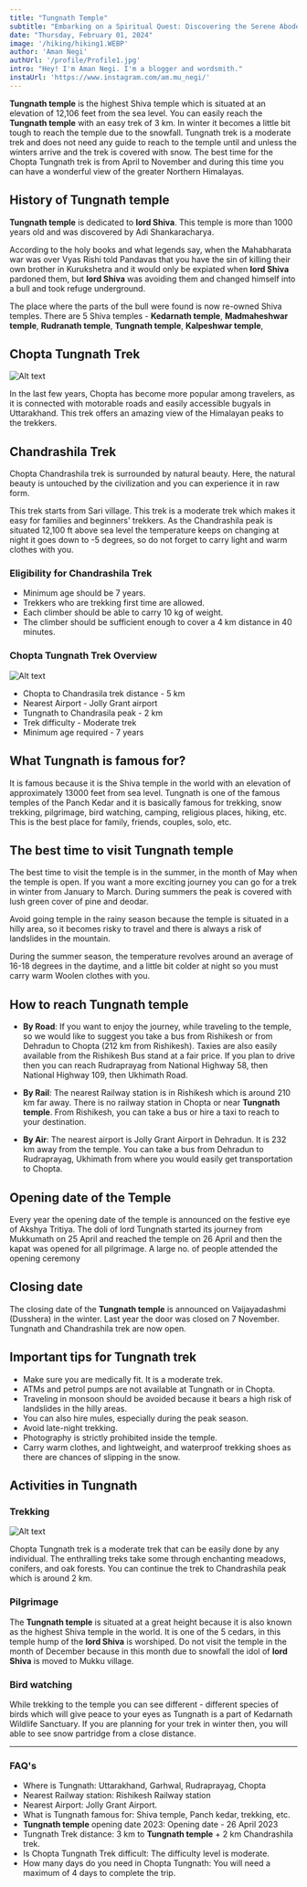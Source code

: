 ```yaml
---
title: "Tungnath Temple"
subtitle: "Embarking on a Spiritual Quest: Discovering the Serene Abode of Tungnath Temple amidst the Majestic Himalayas"
date: "Thursday, February 01, 2024"
image: '/hiking/hiking1.WEBP'
author: 'Aman Negi'
authUrl: '/profile/Profile1.jpg'
intro: "Hey! I'm Aman Negi. I'm a blogger and wordsmith."
instaUrl: 'https://www.instagram.com/am.mu_negi/'
---
```


**Tungnath temple** is the highest Shiva temple which is situated at an elevation of 12,106 feet from the sea level. You can easily reach the **Tungnath temple** with an easy trek of 3 km. In winter it becomes a little bit tough to reach the temple due to the snowfall.
Tungnath trek is a moderate trek and does not need any guide to reach to the temple until and unless the winters arrive and the trek is covered with snow.
The best time for the Chopta Tungnath trek is from April to November and during this time you can have a wonderful view of the greater Northern Himalayas.

## History of Tungnath temple 

**Tungnath temple** is dedicated to **lord Shiva**. This temple is more than 1000 years old and was discovered by Adi Shankaracharya.

According to the holy books and what legends say, when the Mahabharata war was over Vyas Rishi told Pandavas that you have the sin of killing their own brother in Kurukshetra and it would only be expiated when **lord Shiva** pardoned them, but **lord Shiva** was avoiding them and changed himself into a bull and took refuge underground.

The place where the parts of the bull were found is now re-owned Shiva temples. There are 5 Shiva temples -
**Kedarnath temple**, 
**Madmaheshwar temple**,
**Rudranath temple**, 
**Tungnath temple**, 
**Kalpeshwar temple**, 

## Chopta Tungnath Trek
![Alt text](/blogs/t01.jpeg "devprayag")

In the last few years, Chopta has become more popular among travelers, as it is connected with motorable roads and easily accessible bugyals in Uttarakhand. This trek offers an amazing view of the Himalayan peaks to the trekkers.

## Chandrashila Trek
Chopta Chandrashila trek is surrounded by natural beauty. Here, the natural beauty is untouched by the civilization and you can experience it in raw form.

This trek starts from Sari village. This trek is a moderate trek which makes it easy for families and beginners' trekkers. As the Chandrashila peak is situated 12,100 ft above sea level the temperature keeps on changing at night it goes down to -5 degrees, so do not forget to carry light and warm clothes with you.

### Eligibility for Chandrashila Trek
* Minimum age should be 7 years.
* Trekkers who are trekking first time are allowed.
* Each climber should be able to carry 10 kg of weight.
* The climber should be sufficient enough to cover a 4 km distance in 40 minutes.

### Chopta Tungnath Trek Overview
![Alt text](/blogs/t02.jpeg "devprayag")
* Chopta to Chandrasila trek distance - 5 km
* Nearest Airport - Jolly Grant airport
* Tungnath to Chandrasila peak - 2 km
* Trek difficulty - Moderate trek
* Minimum age required - 7 years

## What Tungnath is famous for?
It is famous because it is the Shiva temple in the world with an elevation of approximately 13000 feet from sea level.
Tungnath is one of the famous temples of the Panch Kedar and it is basically famous for trekking, snow trekking, pilgrimage, bird watching, camping, religious places, hiking, etc.
This is the best place for family, friends, couples, solo, etc. 

## The best time to visit Tungnath temple
The best time to visit the temple is in the summer, in the month of May when the temple is open. If you want a more exciting journey you can go for a trek in winter from January to March. During summers the peak is covered with lush green cover of pine and deodar.

Avoid going temple in the rainy season because the temple is situated in a hilly area, so it becomes risky to travel and there is always a risk of landslides in the mountain. 

During the summer season, the temperature revolves around an average of 16-18 degrees in the daytime, and a little bit colder at night so you must carry warm Woolen clothes with you.

## How to reach Tungnath temple
* **By Road**: 
If you want to enjoy the journey, while traveling to the temple, so we would like to suggest you take a bus from Rishikesh or from Dehradun to Chopta (212 km from Rishikesh).
Taxies are also easily available from the Rishikesh Bus stand at a fair price. If you plan to drive then you can reach Rudraprayag from National Highway 58, then National Highway 109, then Ukhimath Road.

* **By Rail**: 
The nearest Railway station is in Rishikesh which is around 210 km far away. There is no railway station in Chopta or near **Tungnath temple**. From Rishikesh, you can take a bus or hire a taxi to reach to your destination.

* **By Air**: 
The nearest airport is Jolly Grant Airport in Dehradun. It is 232 km away from the temple. You can take a bus from Dehradun to Rudraprayag, Ukhimath from where you would easily get transportation to Chopta.

## Opening date of the Temple 
Every year the opening date of the temple is announced on the festive eye of Akshya Tritiya.
The doli of lord Tungnath started its journey from Mukkumath on 25 April and reached the temple on 26 April and then the kapat was opened for all pilgrimage. A large no. of people attended the opening ceremony 

## Closing date 
The closing date of the **Tungnath temple** is announced on Vaijayadashmi (Dusshera) in the winter. Last year the door was closed on 7 November. Tungnath and Chandrashila trek are now open.

## Important tips for Tungnath trek
* Make sure you are medically fit. It is a moderate trek.
* ATMs and petrol pumps are not available at Tungnath or in Chopta.
* Traveling in monsoon should be avoided because it bears a high risk of landslides in the hilly areas.
* You can also hire mules, especially during the peak season.
* Avoid late-night trekking.
* Photography is strictly prohibited inside the temple.
* Carry warm clothes, and lightweight, and waterproof trekking shoes as there are chances of slipping in the snow.

## Activities in Tungnath 
### Trekking
![Alt text](/blogs/t03.jpeg "trekking")

Chopta Tungnath trek is a moderate trek that can be easily done by any individual. The enthralling treks take some through enchanting meadows, conifers, and oak forests. You can continue the trek to Chandrashila peak which is around 2 km.

### Pilgrimage
The **Tungnath temple** is situated at a great height because it is also known as the highest Shiva temple in the world. It is one of the 5 cedars, in this temple hump of the **lord Shiva** is worshiped. Do not visit the temple in the month of December because in this month due to snowfall the idol of **lord Shiva** is moved to Mukku village. 

### Bird watching
While trekking to the temple you can see different - different species of birds which will give peace to your eyes as Tungnath is a part of Kedarnath Wildlife Sanctuary. If you are planning for your trek in winter then, you will able to see snow partridge from a close distance.  

<hr />
  
### FAQ's
* Where is Tungnath: Uttarakhand, Garhwal, Rudraprayag, Chopta
* Nearest Railway station: Rishikesh Railway station
* Nearest Airport: Jolly Grant Airport.
* What is Tungnath famous for: Shiva temple, Panch kedar, trekking, etc.
* **Tungnath temple** opening date 2023: Opening date - 26 April 2023
* Tungnath Trek distance: 3 km to **Tungnath temple** + 2 km Chandrashila trek.
* Is Chopta Tungnath Trek difficult: The difficulty level is moderate.
* How many days do you need in Chopta Tungnath: You will need a maximum of 4 days to complete the trip.